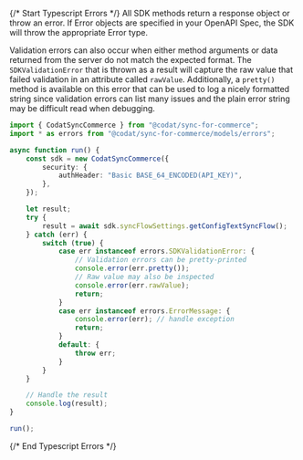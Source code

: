 {/* Start Typescript Errors */}
All SDK methods return a response object or throw an error. If Error objects are specified in your OpenAPI Spec, the SDK will throw the appropriate Error type.



Validation errors can also occur when either method arguments or data returned from the server do not match the expected format. The `SDKValidationError` that is thrown as a result will capture the raw value that failed validation in an attribute called `rawValue`. Additionally, a `pretty()` method is available on this error that can be used to log a nicely formatted string since validation errors can list many issues and the plain error string may be difficult read when debugging. 


```typescript
import { CodatSyncCommerce } from "@codat/sync-for-commerce";
import * as errors from "@codat/sync-for-commerce/models/errors";

async function run() {
    const sdk = new CodatSyncCommerce({
        security: {
            authHeader: "Basic BASE_64_ENCODED(API_KEY)",
        },
    });

    let result;
    try {
        result = await sdk.syncFlowSettings.getConfigTextSyncFlow();
    } catch (err) {
        switch (true) {
            case err instanceof errors.SDKValidationError: {
                // Validation errors can be pretty-printed
                console.error(err.pretty());
                // Raw value may also be inspected
                console.error(err.rawValue);
                return;
            }
            case err instanceof errors.ErrorMessage: {
                console.error(err); // handle exception
                return;
            }
            default: {
                throw err;
            }
        }
    }

    // Handle the result
    console.log(result);
}

run();

```
{/* End Typescript Errors */}

